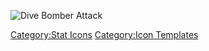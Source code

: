 [[File:Icon Dive.png|Dive Bomber Attack]]<noinclude>[[Category:Stat Icons]] [[Category:Icon Templates]]</noinclude>